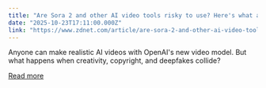 ```yaml
---
title: "Are Sora 2 and other AI video tools risky to use? Here's what a legal scholar says"
date: "2025-10-23T17:11:00.000Z"
link: "https://www.zdnet.com/article/are-sora-2-and-other-ai-video-tools-risky-to-use-heres-what-a-legal-scholar-says/"
---
```


Anyone can make realistic AI videos with OpenAI's new video model. But what happens when creativity, copyright, and deepfakes collide?

[Read more](https://www.zdnet.com/article/are-sora-2-and-other-ai-video-tools-risky-to-use-heres-what-a-legal-scholar-says/)
